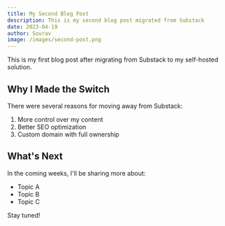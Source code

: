 ```yaml
---
title: My Second Blog Post
description: This is my second blog post migrated from Substack
date: 2023-04-19
author: Sourav
image: /images/second-post.png
---
```


This is my first blog post after migrating from Substack to my self-hosted solution.

## Why I Made the Switch

There were several reasons for moving away from Substack:

1. More control over my content
2. Better SEO optimization
3. Custom domain with full ownership

## What's Next

In the coming weeks, I'll be sharing more about:

- Topic A
- Topic B
- Topic C

Stay tuned!
